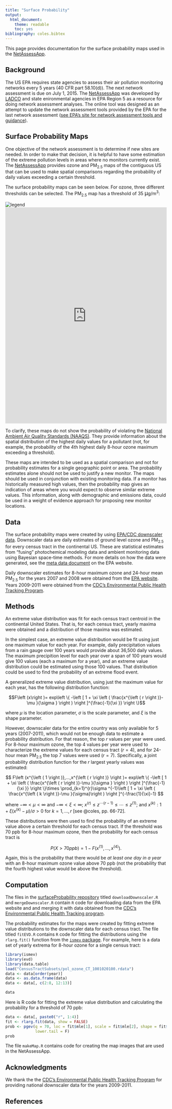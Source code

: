 ```yaml
---
title: "Surface Probability"
output:
  html_document:
    theme: readable
    toc: yes
bibliography: coles.bibtex
---
```


This page provides documentation for the surface probability maps used in the [NetAssessApp](https://github.com/LADCO/NetAssessApp).

## Background
The US EPA requires state agencies to assess their air pollution monitoring networks every 5 years (40 CFR part 58.10(d)). The next network assessment is due on July 1, 2015. The [NetAssessApp](https://github.com/LADCO/NetAssessApp) was developed by [LADCO](http://www.ladco.org/) and state enironmental agencies in EPA Region 5 as a resource for doing network assessment analyses. The online tool was designed as an attempt to update the network assessment tools provided by the EPA for the last network assessment ([see EPA's site for network assessment tools and guidance](http://www.epa.gov/ttnamti1/network-assessment.html)).

## Surface Probability Maps
One objective of the network assessment is to determine if new sites are needed. In order to make that decision, it is helpful to have some estimation of the extreme pollution levels in areas where no monitors currently exist. The [NetAssessApp](https://github.com/LADCO/NetAssessApp) provides ozone and PM<sub>2.5</sub> maps of the contiguous US that can be used to make spatial comparisons regarding the probability of daily values exceeding a certain threshold. 

The surface probability maps can be seen below. For ozone, three different thresholds can be selected. The PM<sub>2.5</sub> map has a threshold of 35 <font size="4">&mu;</font>g/m^3^:

![legend](https://raw.githubusercontent.com/LADCO/NetAssessApp/eric/www/images/probLegend.png)
<iframe src="https://natebyers.shinyapps.io/shinySurfaceProb/" width="100%" height="675" frameborder="0"></iframe>

To clarify, these maps do not show the probability of violating the [National Ambient Air Quality Standards (NAAQS)](http://www.epa.gov/oar/criteria.html). They provide information about the spatial distribution of the highest daily values for a pollutant (not, for example, the probability of the 4th highest daily 8-hour ozone maximum exceeding a threshold).

These maps are intended to be used as a spatial comparison and not for probability estimates for a single geographic point or area. The probability estimates alone should not be used to justify a new monitor. The maps should be used in conjunction with existing monitoring data. If a monitor has historically measured high values, then the probability map gives an indication of areas where you would expect to observe similar extreme values. This information, along with demographic and emissions data, could be used in a weight of evidence approach for proposing new monitor locations.

## Data

The surface probability maps were created by using [EPA/CDC downscaler data](http://www.epa.gov/nerlesd1/land-sci/lcb/lcb_faqsd.html). Downscaler data are daily estimates of ground level ozone and PM<sub>2.5</sub> for every census tract in the continental US. These are statistical estimates from "fusing" photochemical modeling data and ambient monitoring data using Bayesian space-time methods. For more details on how the data were generated, see the [meta data document](http://www.epa.gov/nerlesd1/land-sci/lcb/pdf/DSMetadataAir_0612.pdf) on the EPA website.

Daily downscaler estimates for 8-hour maximum ozone and 24-hour mean PM<sub>2.5</sub> for the years 2007 and 2008 were obtained from the [EPA website](http://www.epa.gov/nerlesd1/land-sci/lcb/lcb_faqsd.html). Years 2009-2011 were obtained from the [CDC's Environmental Public Health Tracking Program](http://ephtracking.cdc.gov/showHome.action).


## Methods

An extreme value distribution was fit for each census tract centroid in the continental United States. That is, for each census tract, yearly maxima were obtained and a distribution of those maxima was estimated. 

In the simplest case, an extreme value distribution would be fit using just one maximum value for each year. For example, daily precipitation values from a rain gauge over 100 years would provide about 36,500 daily values. The maximum precipition level for each year over a span of 100 years would give 100 values (each a maximum for a year), and an extreme value distribution could be estimated using those 100 values. That distribution could be used to find the probability of an extreme flood event. 

A generalized extreme value distribution, using just the maximum value for each year, has the following distribution function:

$$F\left (x\right )= exp\left \{ -\left [ 1 + \xi \left ( \frac{x^{\left ( r \right )}-\mu }{\sigma } \right ) \right ]^{\frac{-1}{\xi }} \right \}$$

where $\mu$ is the location parameter, $\sigma$ is the scale parameter, and $\xi$ is the shape parameter. 

However, downscaler data for the entire country was only available for 5 years (2007-2011), which would not be enough data to estimate a probability distribution. For that reason, the top $r$ values per year were used. For 8-hour maximum ozone, the top 4 values per year were used to characterize the extreme values for each census tract ($r = 4$), and for 24-hour mean PM<sub>2.5</sub> the top 7 values were used ($r = 7$). Specifically, a joint probability distribution function for the $r$ largest yearly values was estimated:

$$ F\left (x^{\left ( 1 \right )},...,x^{\left ( r \right )}  \right )= exp\left \{ -\left [ 1 + \xi \left ( \frac{x^{\left ( r \right )}-\mu }{\sigma } \right ) \right ]^{\frac{-1}{\xi }} \right \}\times \prod_{k=1}^{r}\sigma ^{-1}\left [ 1 + \xi \left ( \frac{x^{\left ( k \right )}-\mu }{\sigma}\right ) \right ]^{-\frac{1}{\xi}-1} $$

where $- \infty < \mu < \infty$ and $- \infty < \xi < \infty$; $x ^ {\left (r \right )}\leq z ^ {\cdots \left (r-1 \right )} \leq \cdots \leq z ^ \left(1 \right )$; and $x ^ {\left (k \right )}: 1 + \xi \left (x ^ {\left(k \right )} - \mu  \right )/ \sigma >0$ for $k = 1,...,r$ [see @coles, pp. 66-72].

These distributions were then used to find the probability of an extreme value above a certain threshold for each census tract. If the threshold was 70 ppb for 8-hour maximum ozone, then the probability for each census tract is 

$$P(X > 70ppb) = 1 - F\left (x^{\left ( 1 \right )},...,x^{\left ( 4 \right )}  \right ).$$

Again, this is the probability that there would be *at least one day in a year* with an 8-hour maximum ozone value above 70 ppb (not the probability that the fourth highest value would be above the threshold).


## Computation

The files in the [surfaceProbability repository](https://github.com/NateByers/surfaceProbability) titled ```downloadDownscaler.R``` and ```mergeDownscaler.R``` contain ```R``` code for downloading data from the EPA website and and merging it with data obtained from the [CDC's Environmental Public Health Tracking program](http://ephtracking.cdc.gov/showHome.action). 

The probability estimates for the maps were created by fitting extreme value distributions to the downscaler data for each census tract. The file titled ```fitEVD.R``` contains ```R``` code for fitting the distributions using the ```rlarg.fit()``` function from the [```ismev``` package](http://cran.r-project.org/web/packages/ismev/index.html). For example, here is a data set of yearly extrema for 8-hour ozone for a single census tract:

```r
library(ismev)
library(evd)
library(data.table)
load("CensusTractSubsets/pol_ozone_CT_1001020100.rdata")
data <- data[order(year)]
data <- as.data.frame(data)
data <- data[, c(2:8, 12:13)]
```
```r
data
```

Here is R code for fitting the extreme value distribution and calculating the probability for a threshold of 70 ppb:

```r
data <- data[, paste0("r", 1:4)]
fit <- rlarg.fit(data, show = FALSE)
prob <- pgev(q = 70, loc = fit$mle[1], scale = fit$mle[2], shape = fit$mle[3],
             lower.tail = F)
prob
```

The file ```makeMap.R``` contains code for creating the map images that are used in the NetAssessApp.

## Acknowledgments

We thank the the [CDC's Environmental Public Health Tracking Program](http://ephtracking.cdc.gov/showHome.action) for providing national downscaler data for the years 2009-2011.

## References